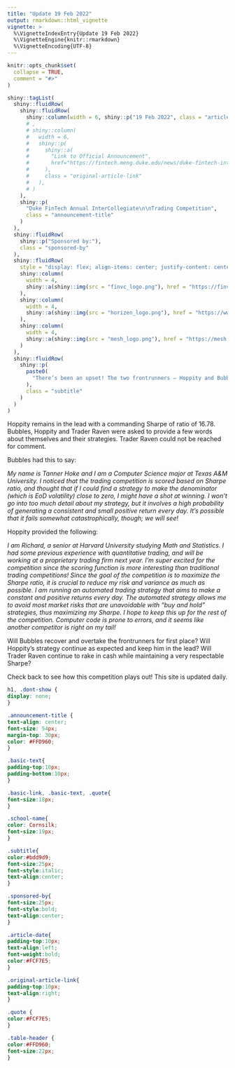 ```yaml
---
title: "Update 19 Feb 2022"
output: rmarkdown::html_vignette
vignette: >
  %\VignetteIndexEntry{Update 19 Feb 2022}
  %\VignetteEngine{knitr::rmarkdown}
  %\VignetteEncoding{UTF-8}
---
```


```r
knitr::opts_chunk$set(
  collapse = TRUE,
  comment = "#>"
)
```


```r
shiny::tagList(
  shiny::fluidRow(
    shiny::fluidRow(
      shiny::column(width = 6, shiny::p("19 Feb 2022", class = "article-date"))
      # ,
      # shiny::column(
      #   width = 6,
      #   shiny::p(
      #     shiny::a(
      #       "Link to Official Announcement",
      #       href="https://fintech.meng.duke.edu/news/duke-fintech-intercollegiate-trading-competition-kicks-spring-2022"
      #     ),
      #     class = "original-article-link"
      #   ),
      # )
    ),
    shiny::p(
      "Duke FinTech Annual InterCollegiate\n\nTrading Competition",
      class = "announcement-title"
    )
  ),
  shiny::fluidRow(
    shiny::p("Sponsored by:"),
    class = "sponsored-by"
  ),
  shiny::fluidRow(
    style = "display: flex; align-items: center; justify-content: center;",
    shiny::column(
      width = 4, 
      shiny::a(shiny::img(src = "finvc_logo.png"), href = "https://finvc.co/")
    ),
    shiny::column(
      width = 4, 
      shiny::a(shiny::img(src = "horizen_logo.png"), href = "https://www.horizen.io/")
    ),
    shiny::column(
      width = 4,
      shiny::a(shiny::img(src = "mesh_logo.png"), href = "https://mesh.xyz/")
    )
  ),
  shiny::fluidRow(
    shiny::p(
      paste0(
        "There’s been an upset! The two frontrunners – Hoppity and Bubbles – have been battling it out for first place by running strategies that generate small but reliable daily returns with almost zero volatility. On 17 Feb, Bubble’s strategy took a downturn, placing him in 3rd place with a Sharpe ratio of 0.44, just behind Trader Raven, who now occupies 2nd place with a Sharpe of 0.56."  
      ),
      class = "subtitle"
    )
  )
)
```

<p class = "basic-text"> Hoppity remains in the lead with a commanding Sharpe of
ratio of 16.78. Bubbles, Hoppity and Trader Raven were asked to provide a few
words about themselves and their strategies. Trader Raven could not be reached
for comment.</p>

<p class = "basic-text">Bubbles had this to say:</p>
*My name is Tanner Hoke and I am a Computer Science major at Texas A&M
University. I noticed that the trading competition is scored based on Sharpe
ratio, and thought that if I could find a strategy to make the denominator
(which is EoD volatility) close to zero, I might have a shot at winning. I won’t
go into too much detail about my strategy, but it involves a high probability of
generating a consistent and small positive return every day. It’s possible that
it fails somewhat catastrophically, though; we will see!*

<p class = "basic-text">Hoppity provided the following:</p>
*I am Richard, a senior at Harvard University studying Math and Statistics. I had
some previous experience with quantitative trading, and will be working at a
proprietary trading firm next year. I'm super excited for the competition since
the scoring function is more interesting than traditional trading competitions!
Since the goal of the competition is to maximize the Sharpe ratio, it is crucial
to reduce my risk and variance as much as possible. I am running an automated
trading strategy that aims to make a constant and positive returns every day.
The automated strategy allows me to avoid most market risks that are unavoidable
with "buy and hold" strategies, thus maximizing my Sharpe. I hope to keep this
up for the rest of the competition. Computer code is prone to errors, and it
seems like another competitor is right on my tail!*

<p class = "basic-text">Will Bubbles recover and overtake the frontrunners for
first place? Will Hoppity’s strategy continue as expected and keep him in the
lead? Will Trader Raven continue to rake in cash while maintaining a very
respectable Sharpe?</p>

<p class = "basic-text">Check back to see how this competition plays out! This
site is updated daily.</p>


```css
h1, .dont-show {
display: none;
}

.announcement-title {
text-align: center;
font-size: 54px;
margin-top: 30px;
color: #FFD960;
}

.basic-text{
padding-top:10px;
padding-bottom:10px;
}

.basic-link, .basic-text, .quote{
font-size:18px;
}

.school-name{
color: Cornsilk;
font-size:19px;
}

.subtitle{
color:#bdd9d9;
font-size:25px;
font-style:italic;
text-align:center;
}

.sponsored-by{
font-size:25px;
font-style:bold;
text-align:center;
}

.article-date{
padding-top:10px;
text-align:left;
font-weight:bold;
color:#FCF7E5;
}

.original-article-link{
padding-top:10px;
text-align:right;
}

.quote {
color:#FCF7E5;
}

.table-header {
color:#FFD960;
font-size:22px;
}

```

